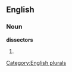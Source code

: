 ==English==

===Noun===
'''dissectors'''

# {{plural of|[[dissector]]}}

[[Category:English plurals]]